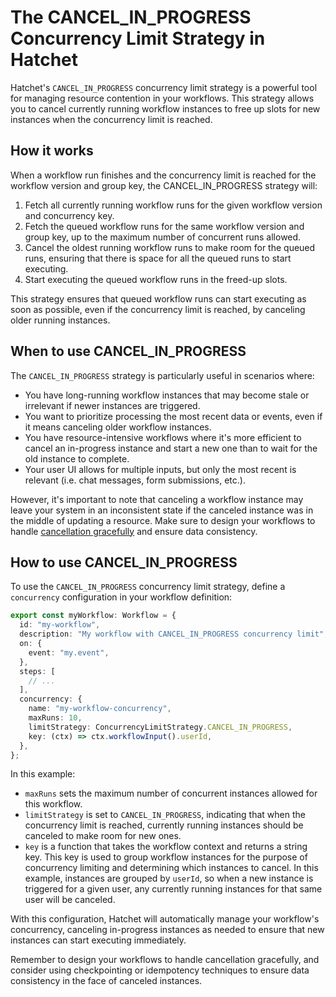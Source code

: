 # The CANCEL_IN_PROGRESS Concurrency Limit Strategy in Hatchet

Hatchet's `CANCEL_IN_PROGRESS` concurrency limit strategy is a powerful tool for managing resource contention in your workflows. This strategy allows you to cancel currently running workflow instances to free up slots for new instances when the concurrency limit is reached.

## How it works

When a workflow run finishes and the concurrency limit is reached for the workflow version and group key, the CANCEL_IN_PROGRESS strategy will:

1. Fetch all currently running workflow runs for the given workflow version and concurrency key.
2. Fetch the queued workflow runs for the same workflow version and group key, up to the maximum number of concurrent runs allowed.
3. Cancel the oldest running workflow runs to make room for the queued runs, ensuring that there is space for all the queued runs to start executing.
4. Start executing the queued workflow runs in the freed-up slots.

This strategy ensures that queued workflow runs can start executing as soon as possible, even if the concurrency limit is reached, by canceling older running instances.

## When to use CANCEL_IN_PROGRESS

The `CANCEL_IN_PROGRESS` strategy is particularly useful in scenarios where:

- You have long-running workflow instances that may become stale or irrelevant if newer instances are triggered.
- You want to prioritize processing the most recent data or events, even if it means canceling older workflow instances.
- You have resource-intensive workflows where it's more efficient to cancel an in-progress instance and start a new one than to wait for the old instance to complete.
- Your user UI allows for multiple inputs, but only the most recent is relevant (i.e. chat messages, form submissions, etc.).

However, it's important to note that canceling a workflow instance may leave your system in an inconsistent state if the canceled instance was in the middle of updating a resource. Make sure to design your workflows to handle [cancellation gracefully](../cancellation) and ensure data consistency.

## How to use CANCEL_IN_PROGRESS

To use the `CANCEL_IN_PROGRESS` concurrency limit strategy, define a `concurrency` configuration in your workflow definition:

```typescript
export const myWorkflow: Workflow = {
  id: "my-workflow",
  description: "My workflow with CANCEL_IN_PROGRESS concurrency limit",
  on: {
    event: "my.event",
  },
  steps: [
    // ...
  ],
  concurrency: {
    name: "my-workflow-concurrency",
    maxRuns: 10,
    limitStrategy: ConcurrencyLimitStrategy.CANCEL_IN_PROGRESS,
    key: (ctx) => ctx.workflowInput().userId,
  },
};
```

In this example:

- `maxRuns` sets the maximum number of concurrent instances allowed for this workflow.
- `limitStrategy` is set to `CANCEL_IN_PROGRESS`, indicating that when the concurrency limit is reached, currently running instances should be canceled to make room for new ones.
- `key` is a function that takes the workflow context and returns a string key. This key is used to group workflow instances for the purpose of concurrency limiting and determining which instances to cancel. In this example, instances are grouped by `userId`, so when a new instance is triggered for a given user, any currently running instances for that same user will be canceled.

With this configuration, Hatchet will automatically manage your workflow's concurrency, canceling in-progress instances as needed to ensure that new instances can start executing immediately.

Remember to design your workflows to handle cancellation gracefully, and consider using checkpointing or idempotency techniques to ensure data consistency in the face of canceled instances.
